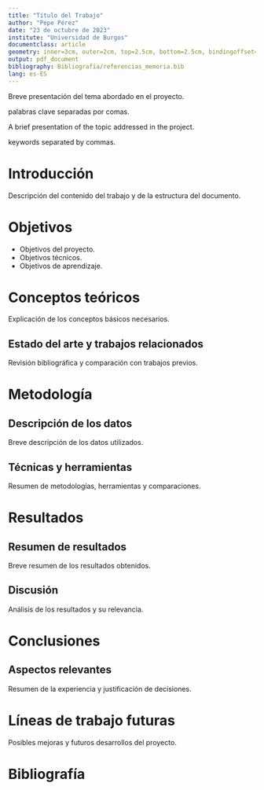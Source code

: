 ```yaml
---
title: "Título del Trabajo"
author: "Pepe Pérez"
date: "23 de octubre de 2023"
institute: "Universidad de Burgos"
documentclass: article
geometry: inner=3cm, outer=2cm, top=2.5cm, bottom=2.5cm, bindingoffset=1cm
output: pdf_document
bibliography: Bibliografia/referencias_memoria.bib
lang: es-ES
---
```


\begin{titlepage}
\begin{center}
    \Large{Grado en Ingeniería de la Salud}\\[1cm]
    \Huge{TFG del Grado en Ingeniería de la Salud}\\[2cm]
    \textbf{Título del trabajo}\\[1.5cm]
    \large{Presentado por Pepe Pérez}\\
    \large{en Universidad de Burgos}\\[1.5cm]
    \large{23 de octubre de 2023}\\[2cm]
    \large{Tutores: Tutor 1 – Tutor 2}
\end{center}
\end{titlepage}

\newpage

\section*{Resumen}
Breve presentación del tema abordado en el proyecto.

\textbf{Descriptores:} palabras clave separadas por comas.

\section*{Abstract}
A brief presentation of the topic addressed in the project.

\textbf{Keywords:} keywords separated by commas.

\tableofcontents
\listoffigures
\listoftables

\newpage

# Introducción
Descripción del contenido del trabajo y de la estructura del documento.

\begin{figure}[h]
    \centering
    \includegraphics[width=0.8\textwidth]{Imagenes/Cabecera_Salud.png}
    \caption{Descripción de la imagen 1.}
\end{figure}

# Objetivos
- Objetivos del proyecto.
- Objetivos técnicos.
- Objetivos de aprendizaje.

\begin{figure}[h]
    \centering
    \includegraphics[width=0.8\textwidth]{Imagenes/Cabecera_Salud.png}
    \caption{Descripción de la imagen 2.}
\end{figure}

# Conceptos teóricos
Explicación de los conceptos básicos necesarios.

## Estado del arte y trabajos relacionados
Revisión bibliográfica y comparación con trabajos previos.

# Metodología
## Descripción de los datos
Breve descripción de los datos utilizados.

\begin{figure}[h]
    \centering
    \includegraphics[width=0.8\textwidth]{Imagenes/Cabecera_Salud.png}
    \caption{Descripción de la imagen 3.}
\end{figure}

## Técnicas y herramientas
Resumen de metodologías, herramientas y comparaciones.

# Resultados
## Resumen de resultados
Breve resumen de los resultados obtenidos.

\begin{figure}[h]
    \centering
    \includegraphics[width=0.8\textwidth]{Imagenes/Cabecera_Salud.png}
    \caption{Descripción de la imagen 4.}
\end{figure}

## Discusión
Análisis de los resultados y su relevancia.

# Conclusiones
## Aspectos relevantes
Resumen de la experiencia y justificación de decisiones.

# Líneas de trabajo futuras
Posibles mejoras y futuros desarrollos del proyecto.

# Bibliografía